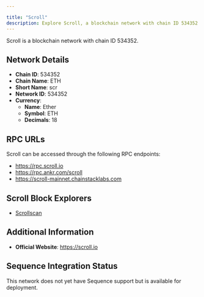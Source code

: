 ```yaml
---

title: "Scroll"
description: Explore Scroll, a blockchain network with chain ID 534352. Learn about its native currency, Ether, and how to interact with the network.
---
```




Scroll is a blockchain network with chain ID 534352.

## Network Details

- **Chain ID**: 534352
- **Chain Name**: ETH
- **Short Name**: scr
- **Network ID**: 534352
- **Currency**: 
  - **Name**: Ether
  - **Symbol**: ETH
  - **Decimals**: 18

## RPC URLs

Scroll can be accessed through the following RPC endpoints:

- https://rpc.scroll.io
- https://rpc.ankr.com/scroll
- https://scroll-mainnet.chainstacklabs.com

## Scroll Block Explorers

- [Scrollscan](https://scrollscan.com)

## Additional Information

- **Official Website**: https://scroll.io

## Sequence Integration Status

This network does not yet have Sequence support but is available for deployment.
